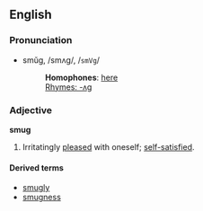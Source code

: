 ==English==
===Pronunciation===
*smŭg, /smʌɡ/, /<tt>smVg</tt>/
*:'''Homophones''': [[here]]
*:[[Rhymes:English:-ʌɡ|Rhymes: -ʌɡ]]

===Adjective===
'''smug'''

# Irritatingly [[pleased]] with oneself; [[self-satisfied]].

====Derived terms====
*[[smugly]]
*[[smugness]]